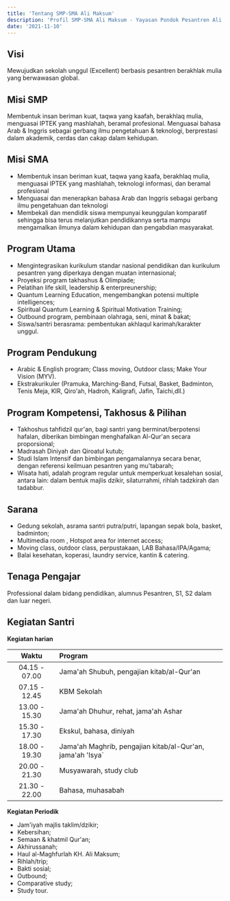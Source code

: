 ```yaml
---
title: 'Tentang SMP-SMA Ali Maksum'
description: 'Profil SMP-SMA Ali Maksum - Yayasan Pondok Pesantren Ali Maksum, Krapyak, Yogyakarta'
date: '2021-11-10'
---
```


## Visi
Mewujudkan sekolah unggul (Excellent) berbasis pesantren berakhlak mulia yang berwawasan global.

## Misi SMP
Membentuk insan beriman kuat, taqwa yang kaafah, berakhlaq mulia, menguasai IPTEK yang mashlahah, beramal profesional.
Menguasai bahasa Arab & Inggris sebagai gerbang ilmu pengetahuan & teknologi, berprestasi dalam akademik, cerdas dan cakap dalam kehidupan.

## Misi SMA
- Membentuk insan beriman kuat, taqwa yang kaafa, berakhlaq mulia, menguasai IPTEK yang mashlahah, teknologi informasi, dan beramal profesional
- Menguasai dan menerapkan bahasa Arab dan Inggris sebagai gerbang ilmu pengetahuan dan teknologi
- Membekali dan mendidik siswa mempunyai keunggulan komparatif sehingga bisa terus melanjutkan pendidikannya serta mampu mengamalkan ilmunya dalam kehidupan dan pengabdian masyarakat.

## Program Utama
- Mengintegrasikan kurikulum standar nasional pendidikan dan kurikulum pesantren yang diperkaya dengan  muatan internasional;
- Proyeksi program takhashus & Olimpiade;
- Pelatihan life skill, leadership & enterpreunership;
- Quantum Learning Education, mengembangkan potensi multiple intelligences;
- Spiritual Quantum Learning & Spiritual Motivation Training;
- Outbound program, pembinaan olahraga, seni, minat & bakat;
- Siswa/santri berasrama: pembentukan akhlaqul karimah/karakter unggul.

## Program Pendukung
- Arabic & English program; Class moving, Outdoor class; Make Your Vision (MYV).
- Ekstrakurikuler (Pramuka, Marching-Band, Futsal, Basket, Badminton, Tenis Meja, KIR, Qiro'ah, Hadroh, Kaligrafi, Jafin, Taichi,dll.)

## Program Kompetensi, Takhosus & Pilihan
- Takhoshus tahfidzil qur'an, bagi santri yang berminat/berpotensi hafalan, diberikan bimbingan menghafalkan Al-Qur'an secara proporsional;
- Madrasah Diniyah dan Qiroatul kutub;
- Studi Islam Intensif dan bimbingan pengamalannya secara benar, dengan referensi keilmuan pesantren yang mu'tabarah;
- Wisata hati, adalah program regular untuk memperkuat kesalehan sosial, antara lain: dalam bentuk majlis dzikir, silaturrahmi, rihlah tadzkirah dan tadabbur.

## Sarana
- Gedung sekolah, asrama santri putra/putri, lapangan sepak bola, basket, badminton;
- Multimedia room , Hotspot area for internet access;
- Moving class, outdoor class, perpustakaan, LAB Bahasa/IPA/Agama;
- Balai kesehatan, koperasi, laundry service, kantin & catering.

## Tenaga Pengajar
Professional dalam bidang pendidikan, alumnus Pesantren, S1, S2 dalam dan luar negeri.

## Kegiatan Santri
**Kegiatan harian**

| Waktu          | Program                                                     |
| :------------: |:------------------------------------------------------------|
| 04.15 - 07.00  | Jama'ah Shubuh, pengajian kitab/al-Qur'an                   |
| 07.15 - 12.45  | KBM Sekolah                                                 |
| 13.00 - 15.30  | Jama'ah Dhuhur, rehat, jama'ah Ashar                        |
| 15.30 - 17.30  | Ekskul, bahasa, diniyah                                     |
| 18.00 - 19.30  | Jama'ah Maghrib, pengajian kitab/al-Qur'an, jama'ah 'Isya`  |
| 20.00 - 21.30  | Musyawarah, study club                                      |
| 21.30 - 22.00  | Bahasa, muhasabah                                           |

**Kegiatan Periodik**
- Jam'iyah majlis taklim/dzikir;
- Kebersihan;
- Semaan & khatmil Qur'an;
- Akhirussanah;
- Haul al-Maghfurlah KH. Ali Maksum;
- Rihlah/trip;
- Bakti sosial;
- Outbound;
- Comparative study;
- Study tour.